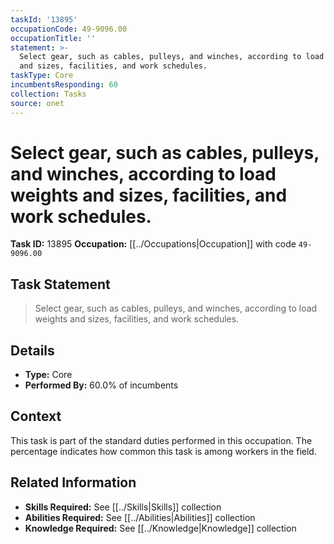 ```yaml
---
taskId: '13895'
occupationCode: 49-9096.00
occupationTitle: ''
statement: >-
  Select gear, such as cables, pulleys, and winches, according to load weights
  and sizes, facilities, and work schedules.
taskType: Core
incumbentsResponding: 60
collection: Tasks
source: onet
---
```

# Select gear, such as cables, pulleys, and winches, according to load weights and sizes, facilities, and work schedules.

**Task ID:** 13895
**Occupation:** [[../Occupations|Occupation]] with code `49-9096.00`

## Task Statement

> Select gear, such as cables, pulleys, and winches, according to load weights and sizes, facilities, and work schedules.

## Details

- **Type:** Core
- **Performed By:** 60.0% of incumbents

## Context

This task is part of the standard duties performed in this occupation. The percentage indicates how common this task is among workers in the field.

## Related Information

- **Skills Required:** See [[../Skills|Skills]] collection
- **Abilities Required:** See [[../Abilities|Abilities]] collection
- **Knowledge Required:** See [[../Knowledge|Knowledge]] collection
